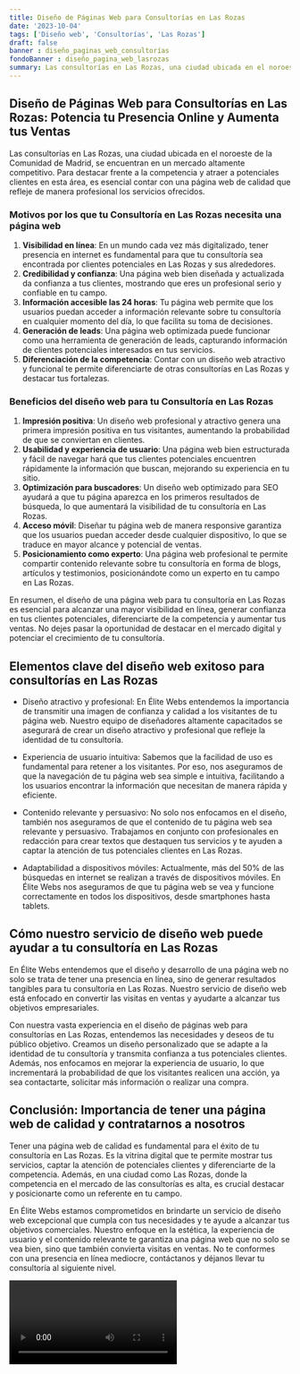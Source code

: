 ```yaml
---
title: Diseño de Páginas Web para Consultorías en Las Rozas
date: '2023-10-04'
tags: ['Diseño web', 'Consultorías', 'Las Rozas']
draft: false
banner : diseño_paginas_web_consultorías
fondoBanner : diseño_pagina_web_lasrozas
summary: Las consultorías en Las Rozas, una ciudad ubicada en el noroeste de la Comunidad de Madrid, se encuentran en un mercado altamente competitivo. Para destacar frente a la competencia y atraer a potenciales clientes en esta área, es esencial contar con una página web de calidad que refleje de manera profesional los servicios ofrecidos.
---
```


## **Diseño de Páginas Web para Consultorías en Las Rozas: Potencia tu Presencia Online y Aumenta tus Ventas**

Las consultorías en Las Rozas, una ciudad ubicada en el noroeste de la Comunidad de Madrid, se encuentran en un mercado altamente competitivo. Para destacar frente a la competencia y atraer a potenciales clientes en esta área, es esencial contar con una página web de calidad que refleje de manera profesional los servicios ofrecidos.

### **Motivos por los que tu Consultoría en Las Rozas necesita una página web**

1. **Visibilidad en línea**: En un mundo cada vez más digitalizado, tener presencia en internet es fundamental para que tu consultoría sea encontrada por clientes potenciales en Las Rozas y sus alrededores.
2. **Credibilidad y confianza**: Una página web bien diseñada y actualizada da confianza a tus clientes, mostrando que eres un profesional serio y confiable en tu campo.
3. **Información accesible las 24 horas**: Tu página web permite que los usuarios puedan acceder a información relevante sobre tu consultoría en cualquier momento del día, lo que facilita su toma de decisiones.
4. **Generación de leads**: Una página web optimizada puede funcionar como una herramienta de generación de leads, capturando información de clientes potenciales interesados en tus servicios.
5. **Diferenciación de la competencia**: Contar con un diseño web atractivo y funcional te permite diferenciarte de otras consultorías en Las Rozas y destacar tus fortalezas.

### **Beneficios del diseño web para tu Consultoría en Las Rozas**

1. **Impresión positiva**: Un diseño web profesional y atractivo genera una primera impresión positiva en tus visitantes, aumentando la probabilidad de que se conviertan en clientes.
2. **Usabilidad y experiencia de usuario**: Una página web bien estructurada y fácil de navegar hará que tus clientes potenciales encuentren rápidamente la información que buscan, mejorando su experiencia en tu sitio.
3. **Optimización para buscadores**: Un diseño web optimizado para SEO ayudará a que tu página aparezca en los primeros resultados de búsqueda, lo que aumentará la visibilidad de tu consultoría en Las Rozas.
4. **Acceso móvil**: Diseñar tu página web de manera responsive garantiza que los usuarios puedan acceder desde cualquier dispositivo, lo que se traduce en mayor alcance y potencial de ventas.
5. **Posicionamiento como experto**: Una página web profesional te permite compartir contenido relevante sobre tu consultoría en forma de blogs, artículos y testimonios, posicionándote como un experto en tu campo en Las Rozas.

En resumen, el diseño de una página web para tu consultoría en Las Rozas es esencial para alcanzar una mayor visibilidad en línea, generar confianza en tus clientes potenciales, diferenciarte de la competencia y aumentar tus ventas. No dejes pasar la oportunidad de destacar en el mercado digital y potenciar el crecimiento de tu consultoría.

<GifSeo />

<Cta />

## Elementos clave del diseño web exitoso para consultorías en Las Rozas

- Diseño atractivo y profesional: En Élite Webs entendemos la importancia de transmitir una imagen de confianza y calidad a los visitantes de tu página web. Nuestro equipo de diseñadores altamente capacitados se asegurará de crear un diseño atractivo y profesional que refleje la identidad de tu consultoría.

- Experiencia de usuario intuitiva: Sabemos que la facilidad de uso es fundamental para retener a los visitantes. Por eso, nos aseguramos de que la navegación de tu página web sea simple e intuitiva, facilitando a los usuarios encontrar la información que necesitan de manera rápida y eficiente.

- Contenido relevante y persuasivo: No solo nos enfocamos en el diseño, también nos aseguramos de que el contenido de tu página web sea relevante y persuasivo. Trabajamos en conjunto con profesionales en redacción para crear textos que destaquen tus servicios y te ayuden a captar la atención de tus potenciales clientes en Las Rozas.

- Adaptabilidad a dispositivos móviles: Actualmente, más del 50% de las búsquedas en internet se realizan a través de dispositivos móviles. En Élite Webs nos aseguramos de que tu página web se vea y funcione correctamente en todos los dispositivos, desde smartphones hasta tablets.

## Cómo nuestro servicio de diseño web puede ayudar a tu consultoría en Las Rozas

En Élite Webs entendemos que el diseño y desarrollo de una página web no solo se trata de tener una presencia en línea, sino de generar resultados tangibles para tu consultoría en Las Rozas. Nuestro servicio de diseño web está enfocado en convertir las visitas en ventas y ayudarte a alcanzar tus objetivos empresariales.

Con nuestra vasta experiencia en el diseño de páginas web para consultorías en Las Rozas, entendemos las necesidades y deseos de tu público objetivo. Creamos un diseño personalizado que se adapte a la identidad de tu consultoría y transmita confianza a tus potenciales clientes. Además, nos enfocamos en mejorar la experiencia de usuario, lo que incrementará la probabilidad de que los visitantes realicen una acción, ya sea contactarte, solicitar más información o realizar una compra.

## Conclusión: Importancia de tener una página web de calidad y contratarnos a nosotros

Tener una página web de calidad es fundamental para el éxito de tu consultoría en Las Rozas. Es la vitrina digital que te permite mostrar tus servicios, captar la atención de potenciales clientes y diferenciarte de la competencia. Además, en una ciudad como Las Rozas, donde la competencia en el mercado de las consultorías es alta, es crucial destacar y posicionarte como un referente en tu campo.

En Élite Webs estamos comprometidos en brindarte un servicio de diseño web excepcional que cumpla con tus necesidades y te ayude a alcanzar tus objetivos comerciales. Nuestro enfoque en la estética, la experiencia de usuario y el contenido relevante te garantiza una página web que no solo se vea bien, sino que también convierta visitas en ventas. No te conformes con una presencia en línea mediocre, contáctanos y déjanos llevar tu consultoría al siguiente nivel.

<Video />

<CtaBot job='Consultorías' city='Las Rozas'/>

<Gmaps query='Las Rozas+españa+maps' />